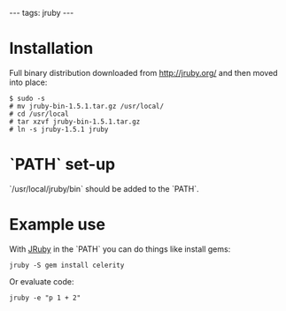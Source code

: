 ---
tags: jruby
---
= Installation =

Full binary distribution downloaded from http://jruby.org/ and then moved into place:

<pre lang="shell">$ sudo -s
# mv jruby-bin-1.5.1.tar.gz /usr/local/
# cd /usr/local
# tar xzvf jruby-bin-1.5.1.tar.gz
# ln -s jruby-1.5.1 jruby</pre>

= `PATH` set-up =

`/usr/local/jruby/bin` should be added to the `PATH`.

= Example use =

With [[JRuby]] in the `PATH` you can do things like install gems:

 jruby -S gem install celerity

Or evaluate code:

 jruby -e "p 1 + 2"
